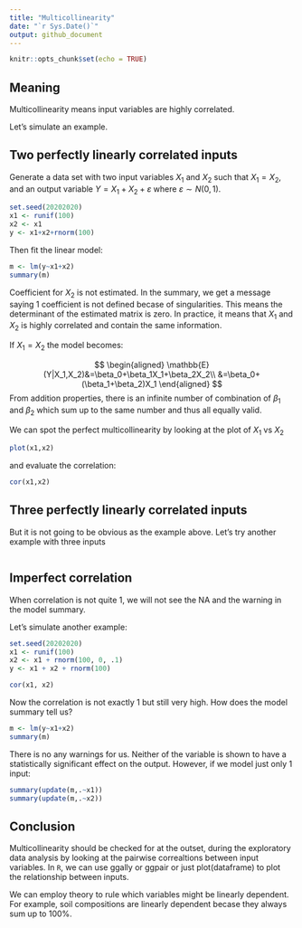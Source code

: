 ```yaml
---
title: "Multicollinearity"
date: "`r Sys.Date()`"
output: github_document
---
```


```r
knitr::opts_chunk$set(echo = TRUE)
```

## Meaning
Multicollinearity means input variables are highly correlated.

Let's simulate an example.

## Two perfectly linearly correlated inputs
Generate a data set with two input variables $X_1$ and $X_2$ such that $X_1=X_2$, and an output variable $Y=X_1+X_2+\varepsilon$ where $\varepsilon \sim N(0,1)$.

```r
set.seed(20202020)
x1 <- runif(100)
x2 <- x1
y <- x1+x2+rnorm(100)
```

Then fit the linear model:
```r
m <- lm(y~x1+x2)
summary(m)
```

Coefficient for $X_2$ is not estimated. In the summary, we get a message saying 1 coefficient is not defined becase of singularities. This means the determinant of the estimated matrix is zero. In practice, it means that $X_1$ and $X_2$ is highly correlated and contain the same information.

If $X_1=X_2$ the model becomes:

$$
\begin{aligned}
\mathbb{E}(Y|X_1,X_2)&=\beta_0+\beta_1X_1+\beta_2X_2\\
&=\beta_0+(\beta_1+\beta_2)X_1
\end{aligned}
$$
From addition properties, there is an infinite number of combination of $\beta_1$ and $\beta_2$ which sum up to the same number and thus all equally valid.

We can spot the perfect multicollinearity by looking at the plot of $X_1$ vs $X_2$
```r
plot(x1,x2)
```

and evaluate the correlation:
```r
cor(x1,x2)
```

## Three perfectly linearly correlated inputs
But it is not going to be obvious as the example above. Let's try another example with three inputs

```r

```

## Imperfect correlation
When correlation is not quite 1, we will not see the NA and the warning in the model summary.

Let's simulate another example:
```r
set.seed(20202020)
x1 <- runif(100)
x2 <- x1 + rnorm(100, 0, .1)
y <- x1 + x2 + rnorm(100)

cor(x1, x2)
```

Now the correlation is not exactly 1 but still very high. How does the model summary tell us?

```r
m <- lm(y~x1+x2)
summary(m)
```

There is no any warnings for us. Neither of the variable is shown to have a statistically significant effect on the output. However, if we model just only 1 input:

```r
summary(update(m,.~x1))
summary(update(m,.~x2))
```

## Conclusion
Multicollinearity should be checked for at the outset, during the exploratory data analysis by looking at the pairwise correaltions between input variables. In `R`, we can use ggally or ggpair or just plot(dataframe) to plot the relationship between inputs.

We can employ theory to rule which variables might be linearly dependent. For example, soil compositions are linearly dependent becase they always sum up to 100%.